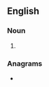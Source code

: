 ==English==

===Noun===
{{head|en|noun plural form}}

# {{plural of|fortieth|lang=en}}

===Anagrams===
* {{anagrams|en|a=efhiorstt|frothiest}}